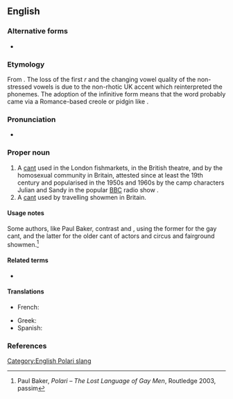 {{also|polari|polāri}}
==English==
{{wikipedia}}

===Alternative forms===
* {{alter|en|Palare|Palari|Palarie|Parlare|Parlary|Parlyaree}}

===Etymology===
From {{der|en|it|parlare||to talk}}. The loss of the first ''r'' and the changing vowel quality of the non-stressed vowels is due to the non-rhotic UK accent which reinterpreted the phonemes. The adoption of the infinitive form means that the word probably came via a Romance-based creole or pidgin like {{der|en|pml|-}}.

===Pronunciation===
* {{IPA|en|/pəˈlɑːri/}}

===Proper noun===
{{en-proper noun}}

# A [[cant]] used in the London fishmarkets, in the British theatre, and by the homosexual community in Britain, attested since at least the 19th century and popularised in the 1950s and 1960s by the camp characters Julian and Sandy in the popular [[w:BBC|BBC]] radio show ''{{w|Round the Horne}}''.
# A [[cant]] used by travelling showmen in Britain.

====Usage notes====
Some authors, like Paul Baker, contrast {{m|en|Polari}} and {{m|en|Parlyaree}}, using the former for the gay cant, and the latter for the older cant of actors and circus and fairground showmen.<ref>Paul Baker, ''Polari&nbsp;– The Lost Language of Gay Men'', Routledge 2003, passim</ref>

====Related terms====
* {{l|en|Parlyaree}}

====Translations====
{{trans-top|Gay community slang}}
* French: {{t+|fr|polari|m}}
{{trans-mid}}
* Greek: {{t+|el|καλιαρντά|n-p}}
* Spanish: {{t|es|polari|m}}
{{trans-bottom}}

===References===
<references/>

[[Category:English Polari slang]]